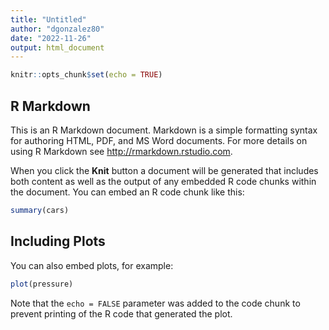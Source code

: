 ```yaml
---
title: "Untitled"
author: "dgonzalez80"
date: "2022-11-26"
output: html_document
---
```


```r
knitr::opts_chunk$set(echo = TRUE)
```

## R Markdown

This is an R Markdown document. Markdown is a simple formatting syntax for authoring HTML, PDF, and MS Word documents. For more details on using R Markdown see <http://rmarkdown.rstudio.com>.

When you click the **Knit** button a document will be generated that includes both content as well as the output of any embedded R code chunks within the document. You can embed an R code chunk like this:

<div class="content-box-yellow">
```r
summary(cars)
```
</div>

## Including Plots

You can also embed plots, for example:

```r
plot(pressure)
```


<div class="content-box-yellow">
Note that the `echo = FALSE` parameter was added to the code chunk to prevent printing of the R code that generated the plot.
</div>